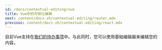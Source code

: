 ```yaml
---
id: /docs/contextual-editing/vue
title: Vue中的可视化编辑
next: content/docs-zh/contextual-editing/router.mdx
previous: content/docs-zh/contextual-editing/react.mdx
---
```


目前Vue支持在[我们的待办事项](https://github.com/tinacms/tinacms/issues/4691 "Vue support PBI")中。与此同时，您可以使用基础编辑器来编辑您的内容。